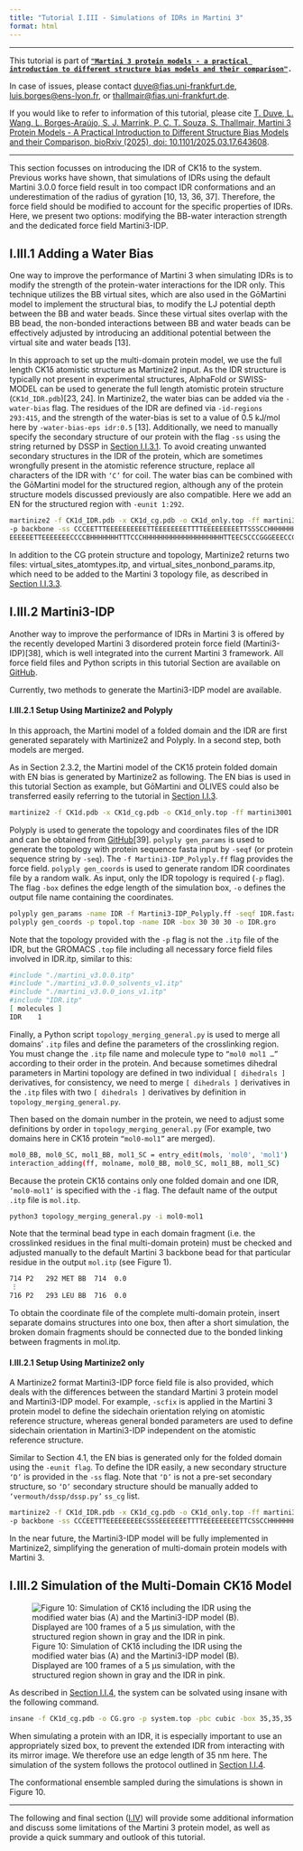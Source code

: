 ```yaml
---
title: "Tutorial I.III - Simulations of IDRs in Martini 3"
format: html
---
```


<hr>

This tutorial is part of [**`"Martini 3 protein models - a practical introduction to different structure bias models and their comparison"`**](index.qmd)**`.`**

In case of issues, please contact [duve\@fias.uni-frankfurt.de](mailto:%20duve@fias.uni-frankfurt.de), [luis.borges\@ens-lyon.fr](mailto:%20luis.borges@ens-lyon.fr), or [thallmair\@fias.uni-frankfurt.de](mailto:%20thallmair@fias.uni-frankfurt.de).

If you would like to refer to information of this tutorial, please cite [T. Duve, L. Wang, L. Borges-Araújo, S. J. Marrink, P. C. T. Souza, S. Thallmair, Martini 3 Protein Models - A Practical Introduction to Different Structure Bias Models and their Comparison, bioRxiv (2025), doi: 10.1101/2025.03.17.643608](<https://www.biorxiv.org/content/10.1101/2025.03.17.643608v2>).
<hr>

This section focusses on introducing the IDR of CK1δ to the system. Previous works have shown, that simulations of IDRs using the default Martini 3.0.0 force field result in too compact IDR conformations and an underestimation of the radius of gyration \[10, 13, 36, 37\]. Therefore, the force field should be modified to account for the specific properties of IDRs. Here, we present two options: modifying the BB-water interaction strength and the dedicated force field Martini3-IDP.

## I.III.1 Adding a Water Bias

One way to improve the performance of Martini 3 when simulating IDRs is to modify the strength of the protein-water interactions for the IDR only. This technique utilizes the BB virtual sites, which are also used in the GōMartini model to implement the structural bias, to modify the LJ potential depth between the BB and water beads. Since these virtual sites overlap with the BB bead, the non-bonded interactions between BB and water beads can be effectively adjusted by introducing an additional potential between the virtual site and water beads \[13\].

In this approach to set up the multi-domain protein model, we use the full length CK1δ atomistic structure as Martinize2 input. As the IDR structure is typically not present in experimental structures, AlphaFold or SWISS-MODEL can be used to generate the full length atomistic protein structure (`CK1d_IDR.pdb`)\[23, 24\]. In Martinize2, the water bias can be added via the `-water-bias` flag. The residues of the IDR are defined via `-id-regions 293:415`, and the strength of the water-bias is set to a value of 0.5 kJ/mol here by `-water-bias-eps idr:0.5` \[13\]. Additionally, we need to manually specify the secondary structure of our protein with the flag `-ss` using the string returned by DSSP in [Section I.I.3.1](Tut1.qmd). To avoid creating unwanted secondary structures in the IDR of the protein, which are sometimes wrongfully present in the atomistic reference structure, replace all characters of the IDR with `‘C’` for coil. The water bias can be combined with the GōMartini model for the structured region, although any of the protein structure models discussed previously are also compatible. Here we add an EN for the structured region with `-eunit 1:292`.

``` bash
martinize2 -f CK1d_IDR.pdb -x CK1d_cg.pdb -o CK1d_only.top -ff martini3001 
-p backbone -ss CCCEETTTEEEEEEEEEETTEEEEEEEETTTTEEEEEEEEETTSSSCCHHHHHHHHHHHTTCTTCCE
EEEEEETTEEEEEEECCCCBHHHHHHHTTTCCCHHHHHHHHHHHHHHHHHHHHTTEECSCCCGGGEEECCGGGTTCEEECCGGGCEECBCTTTCCBCCCCCSCCCCSCTTTCCHHHHTTCCCCHHHHHHHHHHHHHHHHHSSCTTSSCCCSSHHHHHHHHHHHHHTSCHHHHTTTSCHHHHHHHHHHHHCCTTCCCCHHHHHHHHHHHHHHTTCCCSCCCCCCCCCCCCCCCCCCCCCCCCCCCCCCCCCCCCCCCCCCCCCCCCCCCCCCCCCCCCCCCCCCCCCCCCCCCCCCCCCCCCCCCCCCCCCCCCCCCCCCCCCCCCCCCCCCCCCCCCCCCCCCCCCC -elastic -el 0 -eu 0.85 -eunit 1:292 -water-bias -water-bias-eps idr:0.5 -id-regions 293:415  
```

In addition to the CG protein structure and topology, Martinize2 returns two files: virtual_sites_atomtypes.itp, and virtual_sites_nonbond_params.itp, which need to be added to the Martini 3 topology file, as described in [Section I.I.3.3](Tut1.qmd).

## I.III.2 Martini3-IDP

Another way to improve the performance of IDRs in Martini 3 is offered by the recently developed Martini 3 disordered protein force field (Martini3-IDP)\[38\], which is well integrated into the current Martini 3 framework. All force field files and Python scripts in this tutorial Section are available on [GitHub](https://github.com/Martini-Force-Field-Initiative/Martini3-IDP-parameters).

Currently, two methods to generate the Martini3-IDP model are available.

#### I.III.2.1 Setup Using Martinize2 and Polyply

In this approach, the Martini model of a folded domain and the IDR are first generated separately with Martinize2 and Polyply. In a second step, both models are merged.

As in Section 2.3.2, the Martini model of the CK1δ protein folded domain with EN bias is generated by Martinize2 as following. The EN bias is used in this tutorial Section as example, but GōMartini and OLIVES could also be transferred easily referring to the tutorial in [Section I.I.3](Tut1.qmd).

``` bash
martinize2 -f CK1d.pdb -x CK1d_cg.pdb -o CK1d_only.top -ff martini3001 -p backbone -dssp -elastic -el 0 -eu 0.85
```

Polyply is used to generate the topology and coordinates files of the IDR and can be obtained from [GitHub](https://github.com/marrink-lab/polyply_1.0)\[39\]. `polyply gen_params` is used to generate the topology with protein sequence fasta input by `-seqf` (or protein sequence string by `-seq`). The `-f Martini3-IDP_Polyply.ff` flag provides the force field. `polyply gen_coords` is used to generate random IDR coordinates file by a random walk. As input, only the IDR topology is required (`-p` flag). The flag `-box` defines the edge length of the simulation box, `-o` defines the output file name containing the coordinates.

``` bash
polyply gen_params -name IDR -f Martini3-IDP_Polyply.ff -seqf IDR.fasta -o IDR.itp
polyply gen_coords -p topol.top -name IDR -box 30 30 30 -o IDR.gro
```

Note that the topology provided with the `-p` flag is not the `.itp` file of the IDR, but the GROMACS `.top` file including all necessary force field files involved in IDR.itp, similar to this:

``` bash
#include "./martini_v3.0.0.itp"
#include "./martini_v3.0.0_solvents_v1.itp"
#include "./martini_v3.0.0_ions_v1.itp"
#include "IDR.itp"
[ molecules ]
IDR    1
```

Finally, a Python script `topology_merging_general.py` is used to merge all domains’ `.itp` files and define the parameters of the crosslinking region. You must change the `.itp` file name and molecule type to `“mol0 mol1 …”` according to their order in the protein. And because sometimes dihedral parameters in Martini topology are defined in two individual `[ dihedrals ]` derivatives, for consistency, we need to merge `[ dihedrals ]` derivatives in the `.itp` files with two `[ dihedrals ]` derivatives by definition in `topology_merging_general.py`.

Then based on the domain number in the protein, we need to adjust some definitions by order in `topology_merging_general.py` (For example, two domains here in CK1δ protein `“mol0-mol1”` are merged).

``` bash
mol0_BB, mol0_SC, mol1_BB, mol1_SC = entry_edit(mols, 'mol0', 'mol1')
interaction_adding(ff, molname, mol0_BB, mol0_SC, mol1_BB, mol1_SC)
```

Because the protein CK1δ contains only one folded domain and one IDR, `‘mol0-mol1’` is specified with the `-i` flag. The default name of the output `.itp` file is `mol.itp`.

``` bash
python3 topology_merging_general.py -i mol0-mol1
```

Note that the terminal bead type in each domain fragment (i.e. the crosslinked residues in the final multi-domain protein) must be checked and adjusted manually to the default Martini 3 backbone bead for that particular residue in the output `mol.itp` (see Figure 1).

``` bash
714 P2   292 MET BB  714  0.0
 ⁝
716 P2   293 LEU BB  716  0.0  
```

To obtain the coordinate file of the complete multi-domain protein, insert separate domains structures into one box, then after a short simulation, the broken domain fragments should be connected due to the bonded linking between fragments in mol.itp.

#### I.III.2.1 Setup Using Martinize2 only

A Martinize2 format Martini3-IDP force field file is also provided, which deals with the differences between the standard Martini 3 protein model and Martini3-IDP model. For example, `-scfix` is applied in the Martini 3 protein model to define the sidechain orientation relying on atomistic reference structure, whereas general bonded parameters are used to define sidechain orientation in Martini3-IDP independent on the atomistic reference structure.

Similar to Section 4.1, the EN bias is generated only for the folded domain using the `-eunit flag`. To define the IDR easily, a new secondary structure `‘D’` is provided in the `-ss` flag. Note that `‘D’` is not a pre-set secondary structure, so `‘D’` secondary structure should be manually added to `‘vermouth/dssp/dssp.py’` `ss_cg` list.

``` bash
martinize2 -f CK1d_IDR.pdb -x CK1d_cg.pdb -o CK1d_only.top -ff martini3001-IDP 
-p backbone -ss CCCEETTTEEEEEEEEECSSSEEEEEEETTTTEEEEEEEEETTCSSCCHHHHHHHHHHHTTSTTCCCEEEEEEETTEEEEEEECCCCBHHHHHHHTTTCCCHHHHHHHHHHHHHHHHHHHHTTEECCCCCGGGEEECCGGGTTCEEECCCTTCEECBCTTTCCBCCCCBSTTCCSCTTTCCHHHHTTBCCCHHHHHHHHHHHHHHHHHSSCTTSSCCCSSGGGHHHHHHHHHHHSCHHHHTTTSCHHHHHHHHHHHHSCSSCCCCHHHHHHHHHHHHHHTTCCCSCCCGGGCDDDDDDDDDDDDDDDDDDDDDDDDDDDDDDDDDDDDDDDDDDDDDDDDDDDDDDDDDDDDDDDDDDDDDDDDDDDDDDDDDDDDDDDDDDDDDDDDDDDDDDDDDDDDDDDDDDDDDDDDDDD -elastic -ef 700.0 -el 0 -eu 0.85 -eunit 1:292
```

In the near future, the Martini3-IDP model will be fully implemented in Martinize2, simplifying the generation of multi-domain protein models with Martini 3.

## I.III.2 Simulation of the Multi-Domain CK1δ Model

![Figure 10: Simulation of CK1δ including the IDR using the modified water bias (A) and the Martini3-IDP model (B). Displayed are 100 frames of a 5 μs simulation, with the structured region shown in gray and the IDR in pink.](Fig10.png)

As described in [Section I.I.4](Tut1.qmd), the system can be solvated using insane with the following command.

``` bash
insane -f CK1d_cg.pdb -o CG.gro -p system.top -pbc cubic -box 35,35,35 -salt 0.15 -sol W -d 0 
```

When simulating a protein with an IDR, it is especially important to use an appropriately sized box, to prevent the extended IDR from interacting with its mirror image. We therefore use an edge length of 35 nm here. The simulation of the system follows the protocol outlined in [Section I.I.4](Tut1.qmd).

The conformational ensemble sampled during the simulations is shown in Figure 10.

<hr>

The following and final section ([I.IV](Tut4.qmd)) will provide some additional information and discuss some limitations of the Martini 3 protein model, as well as provide a quick summary and outlook of this tutorial.